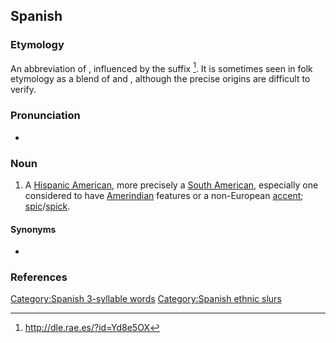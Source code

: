 ==Spanish==

===Etymology===
An abbreviation of {{m|es|sudamericano|'''suda'''meri'''ca'''no|South American}}, influenced by the suffix {{m|es|-aco}}<ref>http://dle.rae.es/?id=Yd8e5OX</ref>. It is sometimes seen in folk etymology as a blend of {{m|es||sudamericano}} and {{m|es|caca}}, although the precise origins are difficult to verify.

===Pronunciation===
* {{es-IPA}}

===Noun===
{{es-noun|mf}}

# {{lb|es|Spain|offensive|derogatory|vulgar|slang}} A [[Hispanic American]], more precisely a [[South American]], especially one considered to have [[Amerindian]] features or a non-European [[accent]]; [[spic]]/[[spick]].

====Synonyms====
* {{l|es|panchito}}

===References===
<references/>

[[Category:Spanish 3-syllable words]]
[[Category:Spanish ethnic slurs]]